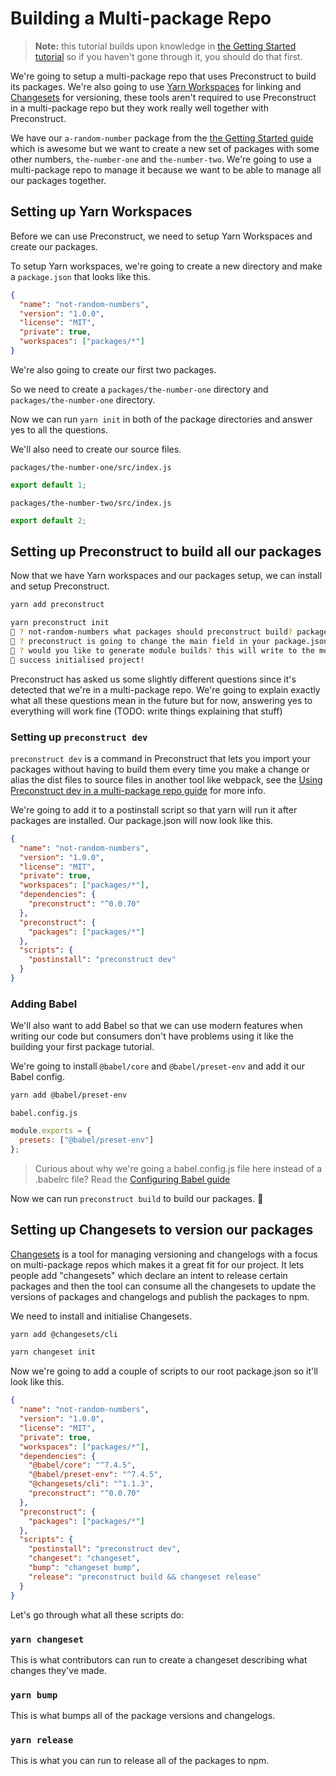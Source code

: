 # Building a Multi-package Repo

> **Note:** this tutorial builds upon knowledge in [the Getting Started tutorial](/tutorials) so if you haven't gone through it, you should do that first.

We're going to setup a multi-package repo that uses Preconstruct to build its packages. We're also going to use [Yarn Workspaces](https://yarnpkg.com/en/docs/workspaces) for linking and [Changesets](https://github.com/Noviny/changesets) for versioning, these tools aren't required to use Preconstruct in a multi-package repo but they work really well together with Preconstruct.

We have our `a-random-number` package from the [the Getting Started guide](/getting-started) which is awesome but we want to create a new set of packages with some other numbers, `the-number-one` and `the-number-two`. We're going to use a multi-package repo to manage it because we want to be able to manage all our packages together.

## Setting up Yarn Workspaces

Before we can use Preconstruct, we need to setup Yarn Workspaces and create our packages.

To setup Yarn workspaces, we're going to create a new directory and make a `package.json` that looks like this.

```json
{
  "name": "not-random-numbers",
  "version": "1.0.0",
  "license": "MIT",
  "private": true,
  "workspaces": ["packages/*"]
}
```

We're also going to create our first two packages.

So we need to create a `packages/the-number-one` directory and `packages/the-number-one` directory.

Now we can run `yarn init` in both of the package directories and answer yes to all the questions.

We'll also need to create our source files.

`packages/the-number-one/src/index.js`

```jsx
export default 1;
```

`packages/the-number-two/src/index.js`

```jsx
export default 2;
```

## Setting up Preconstruct to build all our packages

Now that we have Yarn workspaces and our packages setup, we can install and setup Preconstruct.

```bash
yarn add preconstruct
```

```bash
yarn preconstruct init
🎁 ? not-random-numbers what packages should preconstruct build? packages/*
🎁 ? preconstruct is going to change the main field in your package.json, are you okay with that? (Press <space> to select, <a> to toggle all, <i> to invert selection)the-number-one, the-number-two
🎁 ? would you like to generate module builds? this will write to the module field in your package.json (Press <space> to select, <a> to toggle all, <i> to invert selection)the-number-one, the-number-two
🎁 success initialised project!
```

Preconstruct has asked us some slightly different questions since it's detected that we're in a multi-package repo. We're going to explain exactly what all these questions mean in the future but for now, answering yes to everything will work fine (TODO: write things explaining that stuff)

### Setting up `preconstruct dev`

`preconstruct dev` is a command in Preconstruct that lets you import your packages without having to build them every time you make a change or alias the dist files to source files in another tool like webpack, see the [Using Preconstruct dev in a multi-package repo guide](/guides/using-Preconstruct-dev-in-a-multi-package-repo) for more info.

We're going to add it to a postinstall script so that yarn will run it after packages are installed. Our package.json will now look like this.

```json
{
  "name": "not-random-numbers",
  "version": "1.0.0",
  "license": "MIT",
  "private": true,
  "workspaces": ["packages/*"],
  "dependencies": {
    "preconstruct": "^0.0.70"
  },
  "preconstruct": {
    "packages": ["packages/*"]
  },
  "scripts": {
    "postinstall": "preconstruct dev"
  }
}
```

### Adding Babel

We'll also want to add Babel so that we can use modern features when writing our code but consumers don't have problems using it like the building your first package tutorial.

We're going to install `@babel/core` and `@babel/preset-env` and add it our Babel config.

```bash
yarn add @babel/preset-env
```

`babel.config.js`

```jsx
module.exports = {
  presets: ["@babel/preset-env"]
};
```

> Curious about why we're going a babel.config.js file here instead of a .babelrc file? Read the [Configuring Babel guide](/guides/configuring-babel)

Now we can run `preconstruct build` to build our packages. 🎉

## Setting up Changesets to version our packages

[Changesets](https://github.com/Noviny/changesets) is a tool for managing versioning and changelogs with a focus on multi-package repos which makes it a great fit for our project. It lets people add "changesets" which declare an intent to release certain packages and then the tool can consume all the changesets to update the versions of packages and changelogs and publish the packages to npm.

We need to install and initialise Changesets.

```bash
yarn add @changesets/cli
```

```bash
yarn changeset init
```

Now we're going to add a couple of scripts to our root package.json so it'll look like this.

```json
{
  "name": "not-random-numbers",
  "version": "1.0.0",
  "license": "MIT",
  "private": true,
  "workspaces": ["packages/*"],
  "dependencies": {
    "@babel/core": "^7.4.5",
    "@babel/preset-env": "^7.4.5",
    "@changesets/cli": "^1.1.3",
    "preconstruct": "^0.0.70"
  },
  "preconstruct": {
    "packages": ["packages/*"]
  },
  "scripts": {
    "postinstall": "preconstruct dev",
    "changeset": "changeset",
    "bump": "changeset bump",
    "release": "preconstruct build && changeset release"
  }
}
```

Let's go through what all these scripts do:

### `yarn changeset`

This is what contributors can run to create a changeset describing what changes they've made.

### `yarn bump`

This is what bumps all of the package versions and changelogs.

### `yarn release`

This is what you can run to release all of the packages to npm.
